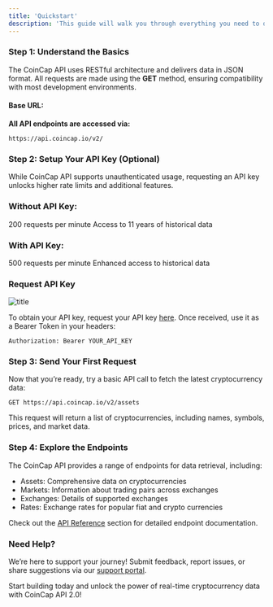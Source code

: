 ```yaml
---
title: 'Quickstart'
description: 'This guide will walk you through everything you need to quickly integrate our API into your projects and start accessing live cryptocurrency data.'
---
```



### Step 1: Understand the Basics
The CoinCap API uses RESTful architecture and delivers data in JSON format. All requests are made using the **GET** method, ensuring compatibility with most development environments.

#### Base URL:
**All API endpoints are accessed via:**
```
https://api.coincap.io/v2/
```

### Step 2: Setup Your API Key (Optional)
While CoinCap API supports unauthenticated usage, requesting an API key unlocks higher rate limits and additional features.

### Without API Key:

200 requests per minute
Access to 11 years of historical data

### With API Key:

500 requests per minute
Enhanced access to historical data

### Request API Key

![title](/images/coincap.png)

To obtain your API key, request your API key [here](https://coincap.io/api-key). Once received, use it as a Bearer Token in your headers:

```
Authorization: Bearer YOUR_API_KEY
```

### Step 3: Send Your First Request
Now that you’re ready, try a basic API call to fetch the latest cryptocurrency data:
```
GET https://api.coincap.io/v2/assets
```
This request will return a list of cryptocurrencies, including names, symbols, prices, and market data.

### Step 4: Explore the Endpoints
The CoinCap API provides a range of endpoints for data retrieval, including:

- Assets: Comprehensive data on cryptocurrencies
- Markets: Information about trading pairs across exchanges
- Exchanges: Details of supported exchanges
- Rates: Exchange rates for popular fiat and crypto currencies

Check out the [API Reference](/api-reference/introduction) section for detailed endpoint documentation.

### Need Help?
  We’re here to support your journey! Submit feedback, report issues, or share suggestions via our [support portal](https://shapeshift.zendesk.com/hc/en-us/requests/new).

Start building today and unlock the power of real-time cryptocurrency data with CoinCap API 2.0!